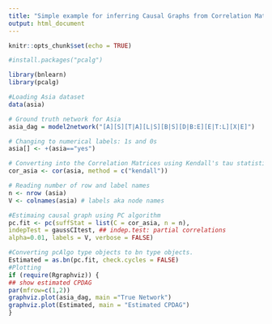 ```yaml
---
title: "Simple example for inferring Causal Graphs from Correlation Matrices using pcalg packages "
output: html_document
---
```


```r
knitr::opts_chunk$set(echo = TRUE)
```

```r
#install.packages("pcalg")

library(bnlearn)
library(pcalg)
```

```r
#Loading Asia dataset
data(asia)

# Ground truth network for Asia
asia_dag = model2network("[A][S][T|A][L|S][B|S][D|B:E][E|T:L][X|E]")

# Changing to numerical labels: 1s and 0s
asia[] <- +(asia=="yes")

# Converting into the Correlation Matrices using Kendall's tau statistic to estimate a rank-based measure of association.
cor_asia <- cor(asia, method = c("kendall"))

# Reading number of row and label names
n <- nrow (asia)
V <- colnames(asia) # labels aka node names

#Estimaing causal graph using PC algorithm
pc.fit <- pc(suffStat = list(C = cor_asia, n = n),
indepTest = gaussCItest, ## indep.test: partial correlations
alpha=0.01, labels = V, verbose = FALSE)

#Converting pcAlgo type objects to bn type objects.
Estimated = as.bn(pc.fit, check.cycles = FALSE)
#Plotting
if (require(Rgraphviz)) {
## show estimated CPDAG
par(mfrow=c(1,2))
graphviz.plot(asia_dag, main ="True Network")
graphviz.plot(Estimated, main = "Estimated CPDAG")
}
```

